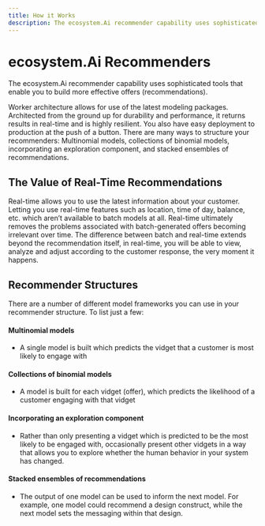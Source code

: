 ```yaml
---
title: How it Works
description: The ecosystem.Ai recommender capability uses sophisticated tools that enable you to build more effective offers (recommendations).
---
```


# ecosystem.Ai Recommenders
The ecosystem.Ai recommender capability uses sophisticated tools that enable you to build more effective offers (recommendations).

Worker architecture allows for use of the latest modeling packages. Architected from the ground up for durability and performance, it returns results in real-time and is highly resilient. You also have easy deployment to production at the push of a button. There are many ways to structure your recommenders: Multinomial models, collections of binomial models, incorporating an exploration component, and stacked ensembles of recommendations.

## The Value of Real-Time Recommendations

Real-time allows you to use the latest information about your customer. Letting you use real-time features such as location, time of day, balance, etc. which aren’t available to batch models at all. Real-time ultimately removes the problems associated with batch-generated offers becoming irrelevant over time. The difference between batch and real-time extends beyond the recommendation itself, in real-time, you will be able to view, analyze and adjust according to the customer response, the very moment it happens.

## Recommender Structures

There are a number of different model frameworks you can use in your recommender structure. To list just a few:

#### Multinomial models
  - A single model is built which predicts the vidget that a customer is most likely to engage with
#### Collections of binomial models
  - A model is built for each vidget (offer), which predicts the likelihood of a customer engaging with that vidget
#### Incorporating an exploration component
  - Rather than only presenting a vidget which is predicted to be the most likely to be engaged with, occasionally present other vidgets in a way that allows you to explore whether the human behavior in your system has changed.
#### Stacked ensembles of recommendations
  - The output of one model can be used to inform the next model. For example, one model could recommend a design construct, while the next model sets the messaging within that design.
